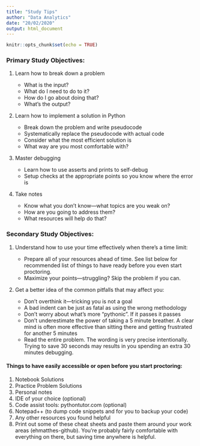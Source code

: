 ```yaml
---
title: "Study Tips"
author: "Data Analytics"
date: "20/02/2020"
output: html_document
---
```


```r
knitr::opts_chunk$set(echo = TRUE)
```
### Primary Study Objectives:
1. Learn how to break down a problem

    * What is the input?
    * What do I need to do to it?
    * How do I go about doing that?
    * What’s the output?

2. Learn how to implement a solution in Python

    * Break down the problem and write pseudocode
    * Systematically replace the pseudocode with actual code
    * Consider what the most efficient solution is
    * What way are you most comfortable with?

3. Master debugging
    
    * Learn how to use asserts and prints to self-debug
    * Setup checks at the appropriate points so you know where the error is

4. Take notes

    * Know what you don’t know—what topics are you weak on?
    * How are you going to address them?
    * What resources will help do that?
    
### Secondary Study Objectives:
      

1. Understand how to use your time effectively when there’s a time limit:

    * Prepare all of your resources ahead of time. See list below for recommended list of things to have ready before you even start proctoring.
    * Maximize your points—struggling? Skip the problem if you can.

2. Get a better idea of the common pitfalls that may affect you:

    * Don’t overthink it—tricking you is not a goal
    * A bad indent can be just as fatal as using the wrong methodology
    * Don’t worry about what’s more “pythonic”. If it passes it passes
    * Don’t underestimate the power of taking a 5 minute breather. A clear mind is often more effective than sitting there and getting frustrated for another 5 minutes
    * Read the entire problem. The wording is very precise intentionally. Trying to save 30 seconds may results in you spending an extra 30 minutes debugging.     

#### Things to have easily accessible or open before you start proctoring:
     
1. Notebook Solutions
1. Practice Problem Solutions
1. Personal notes
1. IDE of your choice (optional)
1. Code assist tools: pythontutor.com (optional)
1. Notepad++ (to dump code snippets and for you to backup your code)
1. Any other resources you found helpful
1. Print out some of these cheat sheets and paste them around your work areas (ehmatthes-github). You’re probably fairly comfortable with everything on there, but saving time anywhere is helpful.